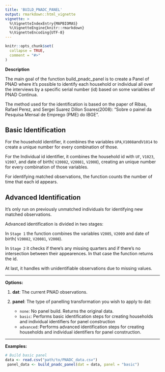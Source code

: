 ```yaml
---
title: 'BUILD_PNADC_PANEL'
output: rmarkdown::html_vignette
vignette: >
  %\VignetteIndexEntry{MAPBIOMAS}
  %\VignetteEngine{knitr::rmarkdown}
  %\VignetteEncoding{UTF-8}
---
```


```r
knitr::opts_chunk$set(
  collapse = TRUE,
  comment = "#>"
)
```

**Description**

The main goal of the function build_pnadc_panel is to create a Panel of PNAD where it's possible to identify each household or individual all over the interviews by a specific serial number (id) based on some variables of PNAD Continua.

The method used for the identification is based on the paper of Ribas, Rafael Perez, and Sergei Suarez Dillon Soares(2008): "Sobre o painel da Pesquisa Mensal de Emprego (PME) do IBGE". 

## Basic Identification

For the household identifier, it combines the variables `UPA`,`V1008`and`V1014` to create a unique number for every combination of those.

For the Individual id identifier, it combines the household id with `UF`, `V1023`, `V2007`, and date of birth( `V20082`, `V20081`, `V2008`), creating an unique number for every combination of those variables.

For identifying matched observations, the function counts the number of time that each id appears.

## Advanced Identification

It's only run on previously unmatched individuals for identifying new matched observations.

Advanced identification is divided in two stages:

In `Stage 1` the function combines the variables `V2005`, `V2009` and date of birth( `V20082`, `V20081`, `V2008`).

In `Stage 2` it checks if there's any missing quarters and if there's no intersection between their appearences. In that case the function returns the id.


At last, it handles with unidentifiable observations due to missing values.


***
**Options:**

  1. **dat**: The current PNAD observations.


  2. **panel**: The type of panelling transformation you wish to apply to dat:
     * `none`: No panel build. Returns the original data.
     * `basic`: Performs basic identification steps for creating households and individual identifiers for panel construction
     * `advanced`: Performs advanced identification steps for creating households and individual identifiers for panel construction.

***

**Examples:** 

```r
# Build basic panel 
data <- read.csv("path/to/PNADC_data.csv")
 panel_data <- build_pnadc_panel(dat = data, panel = "basic")

```





